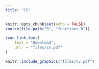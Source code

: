 ```yaml
---
title: "CV"
---
```


```r
knitr::opts_chunk$set(echo = FALSE)
source(file.path("R", "functions.R"))
```

``` r

icon_link_text(
    text = "Download",
    url  = "files/cv.pdf"
)

```

```r
knitr::include_graphics("files/cv.pdf")
```